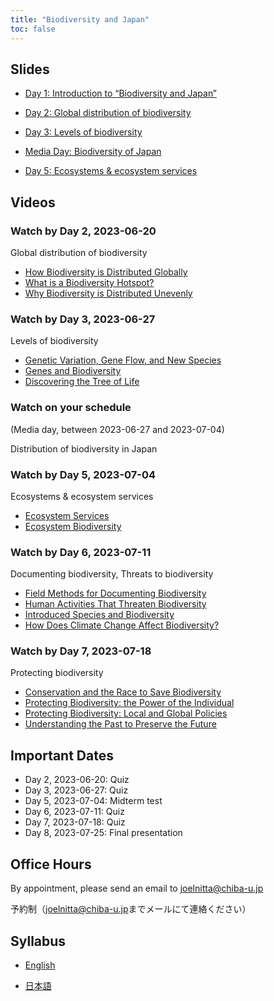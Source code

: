 ```yaml
---
title: "Biodiversity and Japan"
toc: false
---
```


## Slides

- [Day 1: Introduction to "Biodiversity and Japan"](day1/index.qmd)

- [Day 2: Global distribution of biodiversity](day2/index.qmd)

- [Day 3: Levels of biodiversity](day3/index.qmd)

- [Media Day: Biodiversity of Japan](day4/index.qmd)

- [Day 5: Ecosystems & ecosystem services](day5/index.qmd)

## Videos 

### Watch by Day 2, 2023-06-20

Global distribution of biodiversity

- [How Biodiversity is Distributed Globally](https://www.calacademy.org/explore-science/how-biodiversity-is-distributed-globally)
- [What is a Biodiversity Hotspot?](https://www.calacademy.org/explore-science/what-is-a-biodiversity-hotspot)
- [Why Biodiversity is Distributed Unevenly](https://www.calacademy.org/explore-science/why-biodiversity-is-distributed-unevenly)

### Watch by Day 3, 2023-06-27

Levels of biodiversity

- [Genetic Variation, Gene Flow, and New Species](https://www.calacademy.org/explore-science/genetic-variation-gene-flow-and-new-species)
- [Genes and Biodiversity](https://www.calacademy.org/explore-science/genes-and-biodiversity)
- [Discovering the Tree of Life](https://www.calacademy.org/explore-science/discovering-the-tree-of-life)

### Watch on your schedule 

(Media day, between 2023-06-27 and 2023-07-04)

Distribution of biodiversity in Japan

### Watch by Day 5, 2023-07-04

Ecosystems & ecosystem services

- [Ecosystem Services](https://www.calacademy.org/explore-science/ecosystem-services)
- [Ecosystem Biodiversity](https://www.calacademy.org/explore-science/ecosystem-biodiversity)

### Watch by Day 6, 2023-07-11

Documenting biodiversity, Threats to biodiversity

- [Field Methods for Documenting Biodiversity](https://www.calacademy.org/explore-science/field-methods-for-documenting-biodiversity)
- [Human Activities That Threaten Biodiversity](https://www.calacademy.org/explore-science/human-activities-that-threaten-biodiversity)
- [Introduced Species and Biodiversity](https://www.calacademy.org/explore-science/introduced-species-and-biodiversity)
- [How Does Climate Change Affect Biodiversity?](https://www.calacademy.org/educators/how-does-climate-change-affect-biodiversity)

### Watch by Day 7, 2023-07-18

Protecting biodiversity

- [Conservation and the Race to Save Biodiversity](https://www.calacademy.org/explore-science/conservation-and-the-race-to-save-biodiversity)
- [Protecting Biodiversity: the Power of the Individual](https://www.calacademy.org/explore-science/protecting-biodiversity-the-power-of-the-individual)
- [Protecting Biodiversity: Local and Global Policies](https://www.calacademy.org/explore-science/protecting-biodiversity-local-and-global-policies)
- [Understanding the Past to Preserve the Future](https://www.calacademy.org/explore-science/understanding-the-past-to-preserve-the-future)

## Important Dates

- Day 2, 2023-06-20: Quiz
- Day 3, 2023-06-27: Quiz
- Day 5, 2023-07-04: Midterm test
- Day 6, 2023-07-11: Quiz
- Day 7, 2023-07-18: Quiz
- Day 8, 2023-07-25: Final presentation

## Office Hours

By appointment, please send an email to <joelnitta@chiba-u.jp>

予約制（<joelnitta@chiba-u.jp>までメールにて連絡ください）

## Syllabus

- [English](https://syllabus.gs.chiba-u.jp/2023/401001000000000/G15N945001/en_US)

- [日本語](https://syllabus.gs.chiba-u.jp/2023/401001000000000/G15N945001/ja_JP)